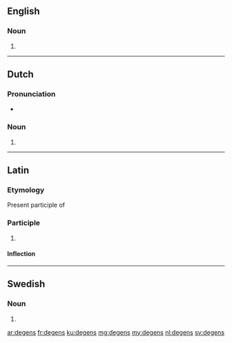 ==English==

===Noun===
{{head|en|noun plural form}}

# {{plural of|degen|lang=en}}

----

==Dutch==

===Pronunciation===
* {{audio|Nl-degens.ogg|Audio|lang=nl}}

===Noun===
{{head|nl|noun plural form}}

# {{nl-noun form of|pl|degen}}

----

==Latin==

===Etymology===
Present participle of {{m|la|dego|dēgō}}

===Participle===
{{la-present participle|deg|dēg|ens}}

# {{rfdef|lang=la}}

====Inflection====
{{la-decl-3rd-part|dēgēns}}

----

==Swedish==

===Noun===
{{head|sv|noun form}}

# {{sv-noun-form-def-gen|deg}}

[[ar:degens]]
[[fr:degens]]
[[ku:degens]]
[[mg:degens]]
[[my:degens]]
[[nl:degens]]
[[sv:degens]]